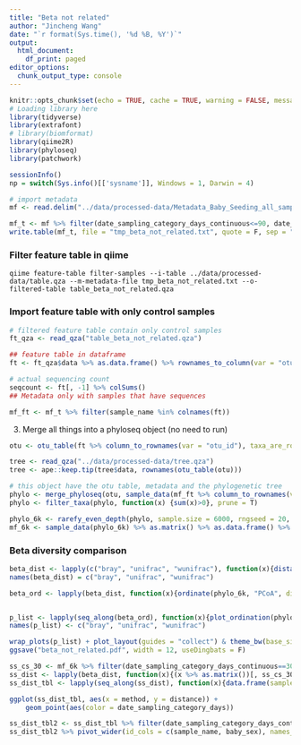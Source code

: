 ```yaml
---
title: "Beta not related"
author: "Jincheng Wang"
date: "`r format(Sys.time(), '%d %B, %Y')`"
output:
  html_document:
    df_print: paged
editor_options:
  chunk_output_type: console
---
```


```r
knitr::opts_chunk$set(echo = TRUE, cache = TRUE, warning = FALSE, message = FALSE)
# Loading library here
library(tidyverse)
library(extrafont)
# library(biomformat)
library(qiime2R)
library(phyloseq)
library(patchwork)

sessionInfo()
np = switch(Sys.info()[['sysname']], Windows = 1, Darwin = 4)
```

```r
# import metadata
mf <- read.delim("../data/processed-data/Metadata_Baby_Seeding_all_samples_final.txt", header = T, sep = "\t", na.strings = c("", "NA"), stringsAsFactors = F)

mf_t <- mf %>% filter(date_sampling_category_days_continuous<=90, date_sampling_category_days_continuous>=30, mom_baby=="Baby", country=="USA", project_name!="ECAM", birth_mode_ms != "CSseed", body_site_type=="Fecal")
write.table(mf_t, file = "tmp_beta_not_related.txt", quote = F, sep = "\t", row.names = F)
```
### Filter feature table in qiime
```qiime
qiime feature-table filter-samples --i-table ../data/processed-data/table.qza --m-metadata-file tmp_beta_not_related.txt --o-filtered-table table_beta_not_related.qza
```
### Import feature table with only control samples
```r
# filtered feature table contain only control samples
ft_qza <- read_qza("table_beta_not_related.qza")

## feature table in dataframe
ft <- ft_qza$data %>% as.data.frame() %>% rownames_to_column(var = "otu_id") %>% filter(rowSums(.[,-1])!=0)

# actual sequencing count
seqcount <- ft[, -1] %>% colSums()
## Metadata only with samples that have sequences

mf_ft <- mf_t %>% filter(sample_name %in% colnames(ft))
```

3. Merge all things into a phyloseq object (no need to run)
```r
otu <- otu_table(ft %>% column_to_rownames(var = "otu_id"), taxa_are_rows = T)

tree <- read_qza("../data/processed-data/tree.qza")
tree <- ape::keep.tip(tree$data, rownames(otu_table(otu)))

# this object have the otu table, metadata and the phylogenetic tree
phylo <- merge_phyloseq(otu, sample_data(mf_ft %>% column_to_rownames(var = "sample_name")), tree)
phylo <- filter_taxa(phylo, function(x) {sum(x)>0}, prune = T)
```
```r
phylo_6k <- rarefy_even_depth(phylo, sample.size = 6000, rngseed = 20, replace = F, trimOTUs = T)
mf_6k <- sample_data(phylo_6k) %>% as.matrix() %>% as.data.frame() %>% rownames_to_column("sample_name")
```


### Beta diversity comparison
```r

beta_dist <- lapply(c("bray", "unifrac", "wunifrac"), function(x){distance(phylo_6k, method = x)})
names(beta_dist) = c("bray", "unifrac", "wunifrac")

beta_ord <- lapply(beta_dist, function(x){ordinate(phylo_6k, "PCoA", distance = x)})


p_list <- lapply(seq_along(beta_ord), function(x){plot_ordination(phylo_6k, beta_ord[[x]], color = "birth_mode_ms", shape = "date_sampling_category_days", title = names(beta_ord)[[x]])})
names(p_list) <- c("bray", "unifrac", "wunifrac")

wrap_plots(p_list) + plot_layout(guides = "collect") & theme_bw(base_size = 10) + theme(aspect.ratio = 1)
ggsave("beta_not_related.pdf", width = 12, useDingbats = F)

ss_cs_30 <- mf_6k %>% filter(date_sampling_category_days_continuous==30, birth_mode_ms=="CS")
ss_dist <- lapply(beta_dist, function(x){(x %>% as.matrix())[, ss_cs_30$sample_name] %>% rowSums()})
ss_dist_tbl <- lapply(seq_along(ss_dist), function(x){data.frame(sample_name = names(ss_dist[[x]]), distance = ss_dist[[x]]/4, method = names(ss_dist)[[x]]) %>% filter(!sample_name %in% ss_cs_30$sample_name)}) %>% do.call("rbind", .) %>% merge(., mf_6k, by = 1, all.x = T) %>% filter(birth_mode_ms=="Vag", exclusive_breastfeed=="Yes")

ggplot(ss_dist_tbl, aes(x = method, y = distance)) +
    geom_point(aes(color = date_sampling_category_days))

ss_dist_tbl2 <- ss_dist_tbl %>% filter(date_sampling_category_days_continuous==30) %>% group_by(method) %>% arrange(desc(distance)) %>% filter(seq(n())<=15)
ss_dist_tbl2 %>% pivot_wider(id_cols = c(sample_name, baby_sex), names_from = method, values_from = distance) %>% View

```